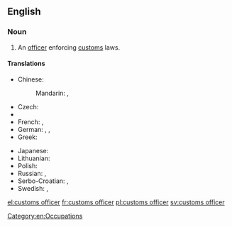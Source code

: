 ==English==

{{wikipedia}}

===Noun===
{{en-noun|sg=[[customs]] [[officer]]}}

# An [[officer]] enforcing [[customs]] laws.

====Translations====
{{trans-top|officer}}
* Chinese:
*: Mandarin: {{t|cmn|海關職員|sc=Hani}}, {{t|cmn|海关职员|tr=hǎiguān zhíyuán|sc=Hani}}
* Czech: {{t+|cs|celník|m}}
* {{trreq|Finnish}}
* French: {{t+|fr|douanier|m}}, {{t+|fr|douanière|f}}
* German: {{t+|de|Zöllner|m}}, {{t-|de|Zollbeamte|m|f}}, {{t+|de|Zöllnerin|f}}
* Greek: {{t+|el|τελωνειακός|m|tr=teloneiakos}}
{{trans-mid}}
* Japanese: {{t|ja|税関吏|tr=ぜいかんり, zeikanri|sc=Jpan}}
* Lithuanian: {{t-|lt|muitininkas|m}}
* Polish: {{t+|pl|celnik|m}}
* Russian: {{t|ru|таможенник|m|tr=tamóžennik|sc=Cyrl}}, {{t|ru|таможенный чиновник|m|tr=tamóžennyj činóvnik|sc=Cyrl}}
* Serbo-Croatian: {{t-|sh|carinik|m|alt=cȁrinīk}}, {{t|sh|цариник|m}}
* Swedish: {{t+|sv|tullare|c}}, {{t-|sv|tulltjänsteman|c}}
{{trans-bottom}}

[[Category:en:Occupations]]

[[el:customs officer]]
[[fr:customs officer]]
[[pl:customs officer]]
[[sv:customs officer]]